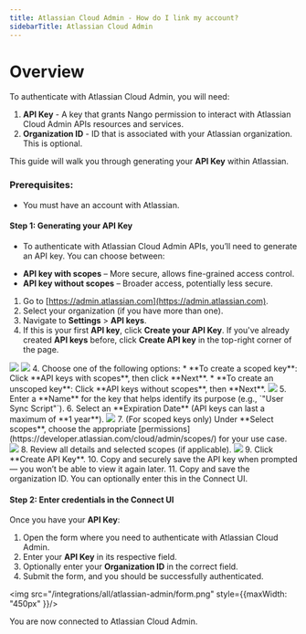 ```yaml
---
title: Atlassian Cloud Admin - How do I link my account?
sidebarTitle: Atlassian Cloud Admin
---
```


# Overview

To authenticate with Atlassian Cloud Admin, you will need:
1. **API Key** - A key that grants Nango permission to interact with Atlassian Cloud Admin APIs resources and services.
2. **Organization ID** - ID that is associated with your Atlassian organization. This is optional.

This guide will walk you through generating your **API Key** within Atlassian.

### Prerequisites:

- You must have an account with Atlassian.

#### Step 1: Generating your API Key
- To authenticate with Atlassian Cloud Admin APIs, you’ll need to generate an API key. You can choose between:
* **API key with scopes** – More secure, allows fine-grained access control.
* **API key without scopes** – Broader access, potentially less secure.

1. Go to [https://admin.atlassian.com](https://admin.atlassian.com).
2. Select your organization (if you have more than one).
3. Navigate to **Settings** > **API keys**.
4. If this is your first **API key**, click **Create your API Key**. If you've already created **API keys** before, click **Create API key** in the top-right corner of the page.
<img src="/integrations/all/atlassian-admin/create_api_key.png" />
<img src="/integrations/all/atlassian-admin/create_api_key2.png" />
4. Choose one of the following options:
   * **To create a scoped key**: Click **API keys with scopes**, then click **Next**.
   * **To create an unscoped key**: Click **API keys without scopes**, then **Next**.
<img src="/integrations/all/atlassian-admin/scope_api_key.png" />
5. Enter a **Name** for the key that helps identify its purpose (e.g., `"User Sync Script"`).
6. Select an **Expiration Date** (API keys can last a maximum of **1 year**).
<img src="/integrations/all/atlassian-admin/key_name.png" />
7. (For scoped keys only) Under **Select scopes**, choose the appropriate [permissions](https://developer.atlassian.com/cloud/admin/scopes/) for your use case.
<img src="/integrations/all/atlassian-admin/scopes.png" />
8. Review all details and selected scopes (if applicable).
<img src="/integrations/all/atlassian-admin/review_key_details.png" />
9. Click **Create API Key**.
10. Copy and securely save the API key when prompted — you won’t be able to view it again later.
11. Copy and save the organization ID. You can optionally enter this in the Connect UI.

#### Step 2: Enter credentials in the Connect UI

Once you have your **API Key**:
1. Open the form where you need to authenticate with Atlassian Cloud Admin.
2. Enter your **API Key** in its respective field.
3. Optionally enter your **Organization ID** in the correct field.
4. Submit the form, and you should be successfully authenticated.


<img src="/integrations/all/atlassian-admin/form.png" style={{maxWidth: "450px" }}/>

You are now connected to Atlassian Cloud Admin.
